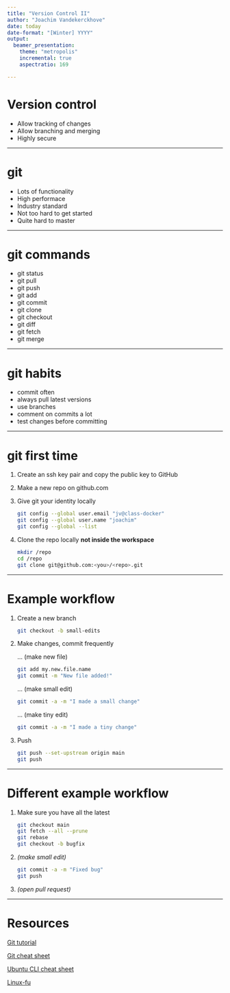 ```yaml
---
title: "Version Control II"
author: "Joachim Vandekerckhove"
date: today
date-format: "[Winter] YYYY"
output:
  beamer_presentation:
    theme: "metropolis"
    incremental: true
    aspectratio: 169

---
```


# Version control

* Allow tracking of changes
* Allow branching and merging
* Highly secure

---

# git

* Lots of functionality
* High performace
* Industry standard
* Not too hard to get started
* Quite hard to master

---

# git commands

* git status
* git pull
* git push
* git add
* git commit
* git clone
* git checkout
* git diff
* git fetch
* git merge

---

# git habits

* commit often
* always pull latest versions
* use branches
* comment on commits a lot
* test changes before committing

---

# git first time

1. Create an ssh key pair and copy the public key to GitHub
2. Make a new repo on github.com
3. Give git your identity locally

    ```bash
    git config --global user.email "jv@class-docker"
    git config --global user.name "joachim"
    git config --global --list
    ```
    
4. Clone the repo locally **not inside the workspace**

    ```bash
    mkdir /repo
    cd /repo
    git clone git@github.com:<you>/<repo>.git
    ```

---

# Example workflow

1. Create a new branch

    ```bash
    git checkout -b small-edits
    ```
    
2. Make changes, commit frequently

    ... (make new file)
      
    ```bash
    git add my.new.file.name
    git commit -m "New file added!"
    ```

    ... (make small edit)

    ```bash
    git commit -a -m "I made a small change"
    ```
    
    ... (make tiny edit)

    ```bash
    git commit -a -m "I made a tiny change"
    ```

7. Push

    ```bash
    git push --set-upstream origin main
    git push
    ```
    
---

# Different example workflow

1. Make sure you have all the latest

    ```bash
    git checkout main
    git fetch --all --prune
    git rebase
    git checkout -b bugfix
    ```

2. _(make small edit)_

    ```bash
    git commit -a -m "Fixed bug"
    git push
    ```

3. _(open pull request)_

---

# Resources

[Git tutorial](https://www.atlassian.com/git/tutorials/)

[Git cheat sheet](../../img/git-cheat-sheet.pdf)

[Ubuntu CLI cheat sheet](../../img/ubuntu-cli-cheat-sheet.pdf)

[Linux-fu](https://linuxjourney.com/)

